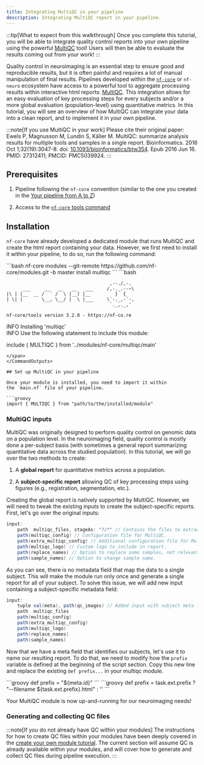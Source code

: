 ```yaml
---
title: Integrating MultiQC in your pipeline
description: Integrating MultiQC report in your pipeline.
---
```



:::tip[What to expect from this walkthrough]
Once you complete this tutorial, you will be able to integrate
quality control reports into your own pipeline using the powerful
[MultiQC](https://docs.seqera.io/multiqc) tool! Users will then be able
to evaluate the results coming out from your work!
:::

Quality control in neuroimaging is an essential step to ensure good and
reproducible results, but it is often painful and requires a lot of manual
manipulation of final results. Pipelines developed within the [`nf-core`](https://nf-co.re/)
or `nf-neuro` ecosystem have access to a powerful tool to aggregate processing
results within interactive html reports: [MultiQC](https://docs.seqera.io/multiqc).
This integration allows for an easy evaluation of key processing steps for every
subjects and/or a more global evaluation (population-level) using quantitative
metrics. In this tutorial, you will see an overview of how MultiQC can integrate
your data into a clean report, and to implement it in your own pipeline.

:::note[If you use MultiQC in your work]
Please cite their original paper:
Ewels P, Magnusson M, Lundin S, Käller M. MultiQC: summarize analysis results
for multiple tools and samples in a single report. Bioinformatics. 2016 Oct 
1;32(19):3047-8. doi: [10.1093/bioinformatics/btw354](https://doi.org/10.1093/bioinformatics/btw354).
Epub 2016 Jun 16. PMID: 27312411; PMCID: PMC5039924.
:::

## Prerequisites

<Steps>

1. Pipeline following the `nf-core` convention (similar to the one you
created in the [Your pipeline from A to Z](../pipeline/prototyping))

2. Access to the [`nf-core` tools command](https://nf-co.re/docs/nf-core-tools/)

</Steps>

## Installation

`nf-core` have already developed a dedicated module that runs MultiQC and create
the html report containing your data. However, we first need to install it
within your pipeline, to do so, run the following command:

<CommandOutputs>
<span slot="command">
```bash
nf-core modules --git-remote https://github.com/nf-core/modules.git -b master install multiqc
```
</span>
<span slot="output">
```bash


                                          ,--./,-.
          ___     __   __   __   ___     /,-._.--~\ 
    |\ | |__  __ /  ` /  \ |__) |__         }  {
    | \| |       \__, \__/ |  \ |___     \`-._,-`-,
                                          `._,._,'

    nf-core/tools version 3.2.0 - https://nf-co.re


INFO     Installing 'multiqc'                                                                                                                                                                                                                                                                                 
INFO     Use the following statement to include this module:                                                                                                                                                                                                                                                  
                                                                                                                                                                                                                                                                                                              
 include { MULTIQC } from '../modules/nf-core/multiqc/main'                                                                                                                                                                                                                                                   

```
</span>
</CommandOutputs>

## Set up MultiQC in your pipeline

Once your module is installed, you need to import it within
the `main.nf` file of your pipeline.

```groovy
import { MULTIQC } from "path/to/the/installed/module"
```

### MultiQC inputs

MultiQC was originally designed to perform quality control
on genomic data on a population level. In the neuroimaging
field, quality control is mostly done a per-subject basis
(with sometimes a general report summarizing quantitative
data across the studied population). In this tutorial, we
will go over the two methods to create:

<Steps>

1. A **global report** for quantitative metrics across a population.

2. A **subject-specific report** allowing QC of key processing steps using
figures (e.g., registration, segmentation, etc.).

</Steps>

Creating the global report is natively supported by MultiQC.
However, we will need to tweak the existing inputs to create the
subject-specific reports. First, let's go over the original
inputs:

```groovy
input:
    path  multiqc_files, stageAs: "?/*" // Contains the files to extract data from.
    path(multiqc_config) // Configuration file for MultiQC.
    path(extra_multiqc_config) // Additional configuration file for MultiQC.
    path(multiqc_logo) // Custom logo to include in report.
    path(replace_names) // Option to replace some samples, not relevant to our case.
    path(sample_names) // Option to change sample name.
```

As you can see, there is no metadata field that map the data to a
single subject. This will make the module run only once and generate
a single report for all of your subject. To solve this issue,
we will add new input containing a subject-specific metadata field:

```groovy
input:
    tuple val(meta), path(qc_images) // Added input with subject meta field.
    path  multiqc_files
    path(multiqc_config)
    path(extra_multiqc_config)
    path(multiqc_logo)
    path(replace_names)
    path(sample_names)
```

Now that we have a meta field that identifies our subjects, let's use it
to name our resulting report. To do that, we need to modify how the
`prefix` variable is defined at the beginning of the script section.
Copy this new line and replace the existing `def prefix...` in your
multiqc module.

<Tabs>
<TabItem label="New prefix">
```groovy
def prefix = "${meta.id}"
```
</TabItem>
<TabItem label="Old prefix">
```groovy
def prefix = task.ext.prefix ? "--filename ${task.ext.prefix}.html" : ''
```
</TabItem>
</Tabs>

Your MultiQC module is now up-and-running for our neuroimaging needs!

### Generating and collecting QC files

:::note[If you do not already have QC within your modules]
The instructions for how to create QC files within your modules have
been deeply covered in the [create your own module tutorial](/nf-neuro/contribute/create-your-module/main/#including-quality-control-qc-steps-within-your-module).
The current section will assume QC is already available within your
modules, and will cover how to generate and collect QC files during
pipeline execution. 
:::



